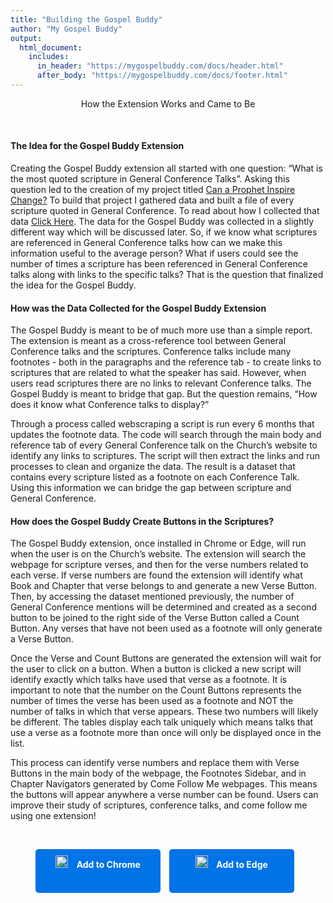```yaml
---
title: "Building the Gospel Buddy"
author: "My Gospel Buddy"
output:
  html_document:
    includes:
      in_header: "https://mygospelbuddy.com/docs/header.html"
      after_body: "https://mygospelbuddy.com/docs/footer.html"
---
```


<style>
  /* Center alignment for the title, text under the title, and buttons */
  h1, .subtitle-text, .download-button {
    text-align: center;
  }

  /* Left alignment for paragraphs and their titles in the middle of the document */
  h4 {
    text-align: left;
  }
</style>

<div class="subtitle-text">
  <p>How the Extension Works and Came to Be</p>
</div>
<br>

<style>
  .download-button {
    display: inline-block; /* Use inline-block to allow setting width */
    width: 180px; /* Set fixed width */
    height: 50px;
    margin-right: 10px;
    background-color: #0073e6; /* Blue color */
    color: #ffffff; /* White text color */
    padding: 10px 10px; /* Adjust padding as needed */
    border-radius: 5px; /* Rounded corners */
    text-decoration: none; /* Remove underline */
    font-weight: bold;
    text-align: center; /* Center text horizontally */
    line-height: 30px; /* Center text vertically */
  }

  .download-button img {
    width: 20px; /* Adjust image size as needed */
    margin-right: 10px; /* Add space between image and text */
  }
  /* Apply styling to larger images */
  .large-image {
    width: 75%; /* Set the width of the images to 75% of their current size */
    display: block; /* Center the images */
    margin: 0 auto; /* Center the images */
    border: 2px solid #f0f0f0;
  }

  /* Apply styling to Chrome and Edge icons */
  .download-button img {
    width: 20px; /* Adjust image size as needed */
    margin-right: 10px; /* Add space between image and text */
  }

  @media (max-width: 600px) {
  .download-button {
    display: block; /* Change to block-level element */
    margin: 0 auto; /* Center the buttons horizontally */
    width: 180px; /* Set fixed width */
    height: 50px;
    margin-bottom: 10px; /* Add spacing between buttons */
    background-color: #0073e6; /* Blue color */
    color: #ffffff; /* White text color */
    padding: 10px 10px; /* Adjust padding as needed */
    border-radius: 5px; /* Rounded corners */
    text-decoration: none; /* Remove underline */
    font-weight: bold;
    text-align: center; /* Center text horizontally */
    line-height: 30px; /* Center text vertically */
  }
}
</style>

#### The Idea for the Gospel Buddy Extension

Creating the Gospel Buddy extension all started with one question: "What is the most quoted scripture in General Conference Talks".  Asking this question led to the creation of my project titled [Can a Prophet Inspire Change?](https://mygospelbuddy.com/projects/conference/inspire-change.html)  To build that project I gathered data and built a file of every scripture quoted in General Conference.  To read about how I collected that data [Click Here](https://www.mygospelbuddy.com/blog/quote-collecting.html).  The data for the Gospel Buddy was collected in a slightly different way which will be discussed later.  So, if we know what scriptures are referenced in General Conference talks how can we make this information useful to the average person?  What if users could see the number of times a scripture has been referenced in General Conference talks along with links to the specific talks?  That is the question that finalized the idea for the Gospel Buddy.

#### How was the Data Collected for the Gospel Buddy Extension

The Gospel Buddy is meant to be of much more use than a simple report.  The extension is meant as a cross-reference tool between General Conference talks and the scriptures.  Conference talks include many footnotes - both in the paragraphs and the reference tab - to create links to scriptures that are related to what the speaker has said.  However, when users read scriptures there are no links to relevant Conference talks.  The Gospel Buddy is meant to bridge that gap.  But the question remains, "How does it know what Conference talks to display?"

Through a process called webscraping a script is run every 6 months that updates the footnote data.  The code will search through the main body and reference tab of every General Conference talk on the Church's website to identify any links to scriptures.  The script will then extract the links and run processes to clean and organize the data.  The result is a dataset that contains every scripture listed as a footnote on each Conference Talk.  Using this information we can bridge the gap between scripture and General Conference.

#### How does the Gospel Buddy Create Buttons in the Scriptures?

The Gospel Buddy extension, once installed in Chrome or Edge, will run when the user is on the Church's website.  The extension will search the webpage for scripture verses, and then for the verse numbers related to each verse.  If verse numbers are found the extension will identify what Book and Chapter that verse belongs to and generate a new Verse Button.  Then, by accessing the dataset mentioned previously, the number of General Conference mentions will be determined and created as a second button to be joined to the right side of the Verse Button called a Count Button.  Any verses that have not been used as a footnote will only generate a Verse Button.

Once the Verse and Count Buttons are generated the extension will wait for the user to click on a button.  When a button is clicked a new script will identify exactly which talks have used that verse as a footnote.  It is important to note that the number on the Count Buttons represents the number of times the verse has been used as a footnote and NOT the number of talks in which that verse appears.  These two numbers will likely be different.  The tables display each talk uniquely which means talks that use a verse as a footnote more than once will only be displayed once in the list.

This process can identify verse numbers and replace them with Verse Buttons in the main body of the webpage, the Footnotes Sidebar, and in Chapter Navigators generated by Come Follow Me webpages.  This means the buttons will appear anywhere a verse number can be found.  Users can improve their study of scriptures, conference talks, and come follow me using one extension!

<br>
<div class="subtitle-text">
  <a href="https://chromewebstore.google.com/detail/gospel-buddy/mlimohmgngjmnpllmnbjgkggclnmcdbn?hl=en" class="download-button">
    <img src="https://mygospelbuddy.com/docs/assets/chrome-logo.png" alt="Google Chrome Logo">
    Add to Chrome
  </a>
  <a href="https://chromewebstore.google.com/detail/gospel-buddy/mlimohmgngjmnpllmnbjgkggclnmcdbn?hl=en" class="download-button">
    <img src="https://mygospelbuddy.com/docs/assets/edge-logo.png" alt="Microsoft Edge Logo">
    Add to Edge
  </a>
</div>
<br>